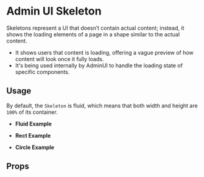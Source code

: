 
<Meta title="design-system/components/Skeleton" component={Skeleton} />

# **Admin UI Skeleton**

Skeletons represent a UI that doesn’t contain actual content; instead, it shows the loading elements of a page in a shape similar to the actual content.

- It shows users that content is loading, offering a vague preview of how content will look once it fully loads.
- It's being used internally by AdminUI to handle the loading state of specific components.

## Usage

By default, the `Skeleton` is fluid, which means that both width and height are `100%` of its container.

- **Fluid Example**

<Canvas>
  <Story id="beta-skeleton--fluid" />
</Canvas>

- **Rect Example**

<Canvas>
  <Story id="beta-skeleton--rect" />
</Canvas>

- **Circle Example**

<Canvas>
  <Story id="beta-skeleton--circle" />
</Canvas>

## Props

<Props of={Skeleton} />
